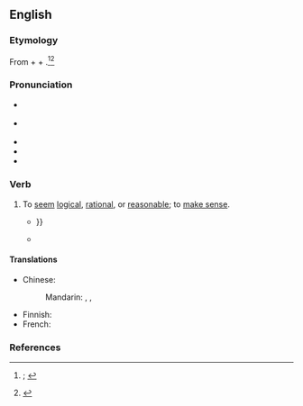 ==English==
{{was wotd|2021|June|28}}

===Etymology===
From {{m|en|stand|t=(''archaic or obsolete'') to be consistent; to accord, agree}} + {{m|en|to}} + {{m|en|reason}}.<ref>{{R:OED Online|subentry=it stands to ''(also †''with'') (†''great, good, ''etc.)'' reason|subid=26882118|entry=reason|pos=''n.''{{sup|1}}|noformat=1|id=159068|date=March 2021|nodot=1}}; {{R:Lexico|entry=stands to reason|pos=phrase}}</ref><ref>{{R:Lexico|entry=stand|pos=v|id=188960|date=September 2018}}</ref>

===Pronunciation===
* {{a|RP}} {{IPA|en|/ˌstænd tə ˈɹiːzn̩/}}
* {{a|GA}} {{IPA|en|/ˌstænd tə ˈɹiz(ə)n/}}
* {{audio|en|En-au-stand to reason.ogg|Audio (AU)}}
* {{rhymes|en|iːzən}}
* {{hyphenation|en|stand to rea|son}}

===Verb===
{{en-verb|stand<,,stood> to reason}}

# {{lb|en|idiomatic}} To [[seem]] [[logical]], [[rational]], or [[reasonable]]; to [[make sense]].
#* {{quote-book|en|author=M[argaret] I. Clarke|title=Care of the Horse and Pony|location=San Francisco, Calif.|publisher=Tri-Ocean Books|year=1966|page=45|column=1|oclc=6685273|passage=It '''stands to reason''' that because of the difference in climate the necessity for rugging a horse in Australia would vary considerably from that in cold countries like England {{...}}}}
#* {{quote-web|en|author=Danette Chavez|title=Campaigns are Waged On and Off the ''[[w:Game of Thrones|Game Of Thrones]]'' Battlefield (Newbies)|archiveurl=https://web.archive.org/web/20210128115426/https://tv.avclub.com/campaigns-are-waged-on-and-off-the-game-of-thrones-batt-1834536681|archivedate=28 January 2021|work={{w|The A.V. Club}}|date=5 May 2019|passage=But if the saying that those who want to govern, shouldn’t, applies here, does it really '''stand to reason''' that reluctant, brooding, can’t-be-bothered-to-say-goodbye-to-Ghost-the-good-boy types should?}}

====Translations====
{{trans-top-also|to seem logical, rational, or reasonable|make sense}}
* Chinese:
*: Mandarin: {{t+|cmn|有道理|tr=yǒu dàolǐ}}, {{t|cmn|[[有]][[意義]]}}, {{t|cmn|[[有]][[意义]]|tr=yǒu yìyì}}
{{trans-mid}}
* Finnish: {{t|fi|[[olla]] [[pääteltävissä]]}}
* French: {{t+|fr|tomber sous le sens}}
{{trans-bottom}}

===References===
<references/>
